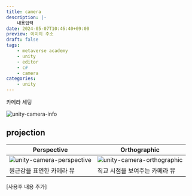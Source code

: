 ```yaml
---
title: camera
description: |-
    내용입력
date: 2024-05-07T10:46:40+09:00
preview: 이미지 주소
draft: false
tags:
    - metaverse academy
    - unity
    - editor
    - c#
    - camera
categories:
    - unity
---
```


카메라 세팅

![unity-camera-info](./assets/unity-camera-info.png)

## projection

| Perspective | Orthographic |
| --- | --- |
| ![unity-camera-perspective](./assets/unity-camera-perspective.png) | ![unity-camera-orthographic](./assets/unity-camera-orthographic.png) |
| 원근감을 표연한 카메라 뷰 | 직교 시점을 보여주는 카메라 뷰 |


[사용후 내용 추가]